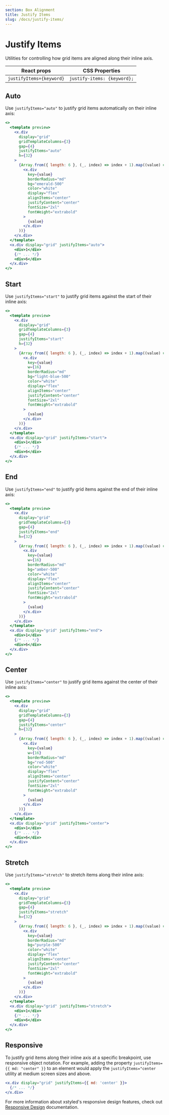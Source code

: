 ```yaml
---
section: Box Alignment
title: Justify Items
slug: /docs/justify-items/
---
```


# Justify Items

Utilities for controlling how grid items are aligned along their inline axis.

<carbon-ad />

| React props              | CSS Properties              |
| ------------------------ | --------------------------- |
| `justifyItems={keyword}` | `justify-items: {keyword};` |

## Auto

Use `justifyItems="auto"` to justify grid items automatically on their inline axis:

```jsx preview color=emerald
<>
  <template preview>
    <x.div
      display="grid"
      gridTemplateColumns={3}
      gap={4}
      justifyItems="auto"
      h={32}
    >
      {Array.from({ length: 6 }, (_, index) => index + 1).map((value) => (
        <x.div
          key={value}
          borderRadius="md"
          bg="emerald-500"
          color="white"
          display="flex"
          alignItems="center"
          justifyContent="center"
          fontSize="2xl"
          fontWeight="extrabold"
        >
          {value}
        </x.div>
      ))}
    </x.div>
  </template>
  <x.div display="grid" justifyItems="auto">
    <div>1</div>
    {/* ... */}
    <div>6</div>
  </x.div>
</>
```

## Start

Use `justifyItems="start"` to justify grid items against the start of their inline axis:

```jsx preview color=light-blue
<>
  <template preview>
    <x.div
      display="grid"
      gridTemplateColumns={3}
      gap={4}
      justifyItems="start"
      h={32}
    >
      {Array.from({ length: 6 }, (_, index) => index + 1).map((value) => (
        <x.div
          key={value}
          w={16}
          borderRadius="md"
          bg="light-blue-500"
          color="white"
          display="flex"
          alignItems="center"
          justifyContent="center"
          fontSize="2xl"
          fontWeight="extrabold"
        >
          {value}
        </x.div>
      ))}
    </x.div>
  </template>
  <x.div display="grid" justifyItems="start">
    <div>1</div>
    {/* ... */}
    <div>6</div>
  </x.div>
</>
```

## End

Use `justifyItems="end"` to justify grid items against the end of their inline axis:

```jsx preview color=amber
<>
  <template preview>
    <x.div
      display="grid"
      gridTemplateColumns={3}
      gap={4}
      justifyItems="end"
      h={32}
    >
      {Array.from({ length: 6 }, (_, index) => index + 1).map((value) => (
        <x.div
          key={value}
          w={16}
          borderRadius="md"
          bg="amber-500"
          color="white"
          display="flex"
          alignItems="center"
          justifyContent="center"
          fontSize="2xl"
          fontWeight="extrabold"
        >
          {value}
        </x.div>
      ))}
    </x.div>
  </template>
  <x.div display="grid" justifyItems="end">
    <div>1</div>
    {/* ... */}
    <div>6</div>
  </x.div>
</>
```

## Center

Use `justifyItems="center"` to justify grid items against the center of their inline axis:

```jsx preview color=red
<>
  <template preview>
    <x.div
      display="grid"
      gridTemplateColumns={3}
      gap={4}
      justifyItems="center"
      h={32}
    >
      {Array.from({ length: 6 }, (_, index) => index + 1).map((value) => (
        <x.div
          key={value}
          w={16}
          borderRadius="md"
          bg="red-500"
          color="white"
          display="flex"
          alignItems="center"
          justifyContent="center"
          fontSize="2xl"
          fontWeight="extrabold"
        >
          {value}
        </x.div>
      ))}
    </x.div>
  </template>
  <x.div display="grid" justifyItems="center">
    <div>1</div>
    {/* ... */}
    <div>6</div>
  </x.div>
</>
```

## Stretch

Use `justifyItems="stretch"` to stretch items along their inline axis:

```jsx preview color=purple
<>
  <template preview>
    <x.div
      display="grid"
      gridTemplateColumns={3}
      gap={4}
      justifyItems="stretch"
      h={32}
    >
      {Array.from({ length: 6 }, (_, index) => index + 1).map((value) => (
        <x.div
          key={value}
          borderRadius="md"
          bg="purple-500"
          color="white"
          display="flex"
          alignItems="center"
          justifyContent="center"
          fontSize="2xl"
          fontWeight="extrabold"
        >
          {value}
        </x.div>
      ))}
    </x.div>
  </template>
  <x.div display="grid" justifyItems="stretch">
    <div>1</div>
    {/* ... */}
    <div>6</div>
  </x.div>
</>
```

## Responsive

To justify grid items along their inline axis at a specific breakpoint, use responsive object notation. For example, adding the property `justifyItems={{ md: "center" }}` to an element would apply the `justifyItems="center` utility at medium screen sizes and above.

```jsx
<x.div display="grid" justifyItems={{ md: 'center' }}>
  {/* ... */}
</x.div>
```

For more information about xstyled's responsive design features, check out [Responsive Design](/docs/responsive-design/) documentation.
